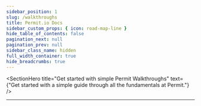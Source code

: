 ```yaml
---
sidebar_position: 1
slug: /walkthroughs
title: Permit.io Docs
sidebar_custom_props: { icon: road-map-line }
hide_table_of_contents: false
pagination_next: null
pagination_prev: null
sidebar_class_name: hidden
full_width_container: true
hide_breadcrumbs: true
---
```



<SectionHero
  title="Get started with simple Permit Walkthroughs"
  text={"Get started with a simple guide through all the fundamentals at Permit."}
/>

<PagePadding>
  <PageVerticalPadding>
    <Container isGrid>
      <DocCardList articleClassName={"col "} items={firstRow} />
      <Hr />
    </Container>
  </PageVerticalPadding>
</PagePadding>
